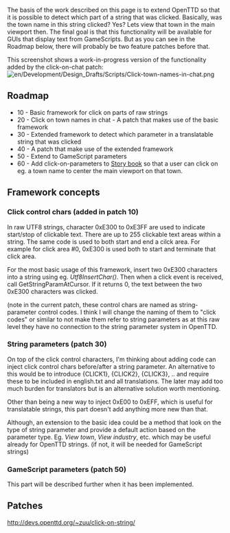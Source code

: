 The basis of the work described on this page is to extend OpenTTD so that it is possible to detect which part of a string that was clicked. Basically, was the town name in this string clicked? Yes? Lets view that town in the main viewport then. The final goal is that this functionality will be available for GUIs that display text from GameScripts. But as you can see in the Roadmap below, there will probably be two feature patches before that.


This screenshot shows a work-in-progress version of the functionality added by the click-on-chat patch:
[[File:en/Development/Design Drafts/Scripts/Click-town-names-in-chat.png]]

== Roadmap ==

* 10 - Basic framework for click on parts of raw strings
* 20 - Click on town names in chat - A patch that makes use of the basic framework
* 30 - Extended framework to detect which parameter in a translatable string that was clicked
* 40 - A patch that make use of the extended framework
* 50 - Extend to GameScript parameters
* 60 - Add click-on-parameters to [[en/Development/Script/Story book|Story book]] so that a user can click on eg. a town name to center the main viewport on that town.


== Framework concepts ==

=== Click control chars (added in patch 10) ===
In raw UTF8 strings, character 0xE300 to 0xE3FF are used to indicate start/stop of clickable text. There are up to 255 clickable text areas within a string. The same code is used to both start and end a cilck area. For example for click area #0, 0xE300 is used both to start and terminate that click area.

For the most basic usage of this framework, insert two 0xE300 characters into a string using eg. ''Utf8InsertChar()''. Then when a click event is received, call GetStringParamAtCursor. If it returns 0, the text between the two 0xE300 characters was clicked.

(note in the current patch, these control chars are named as string-parameter control codes. I think I will change the naming of them to "click codes" or similar to not make them refer to string parameters as at this raw level they have no connection to the string parameter system in OpenTTD.

=== String parameters (patch 30) ===
On top of the click control characters, I'm thinking about adding code can inject click control chars before/after a string parameter. An alternative to this would be to introduce {CLICK1}, {CLICK2}, {CLICK3}, .. and require these to be included in english.txt and all translations. The later may add too much burden for translators but is an alternative solution worth mentioning.

Other than being a new way to inject 0xE00 to 0xEFF, which is useful for translatable strings, this part doesn't add anything more new than that.

Although, an extension to the basic idea could be a method that look on the type of string parameter and provide a default action based on the parameter type. Eg. ''View town'', ''View industry'', etc. which may be useful already for OpenTTD strings. (if not, it will be needed for GameScript strings)

=== GameScript parameters (patch 50) ===
This part will be described further when it has been implemented.


== Patches ==
http://devs.openttd.org/~zuu/click-on-string/